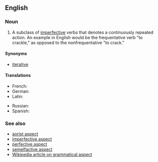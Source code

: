 ==English==
{{wikipedia|Frequentative}}

===Noun===
{{en-noun|head=[[frequentative]] [[aspect]]|-}}

# {{label|en|grammar}} A subclass of [[imperfective aspect|imperfective]] verbs that denotes a continuously repeated action. An example in English would be the frequentative verb "to crackle," as opposed to the nonfrequentative "to crack."

====Synonyms====
* [[iterative]]

====Translations====
{{trans-top|grammatical subclass of the imperfective aspect}}
* French: {{t+|fr|fréquentatif|m}}
* German: {{t|de|Frequentativum|n}}
* Latin: {{t|la|frequentativum|n}}
{{trans-mid}}
* Russian: {{t|ru|многокра́тный вид|m}}
* Spanish: {{t|es|frecuentativo|m}}
{{trans-bottom}}

===See also===
* [[aorist aspect]]
* [[imperfective aspect]]
* [[perfective aspect]]
* [[semelfactive aspect]]
* [[w:Grammatical aspect|Wikipedia article on grammatical aspect]]